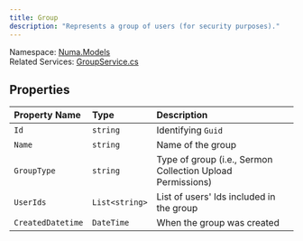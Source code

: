 ```yaml
---
title: Group
description: "Represents a group of users (for security purposes)."
---
```


Namespace: [Numa.Models](numamodels)<br />
Related Services: [GroupService.cs](../services/groupservice)

## Properties
| Property Name | Type | Description |
|:--------------|:------|:-------------|
|`Id`|`string`|Identifying `Guid`|
|`Name`|`string`|Name of the group|
|`GroupType`|`string`|Type of group (i.e., Sermon Collection Upload Permissions)|
|`UserIds`|`List<string>`|List of users' Ids included in the group|
|`CreatedDatetime`|`DateTime`|When the group was created|